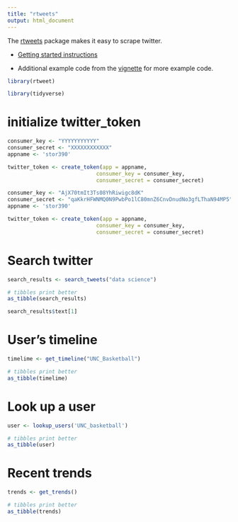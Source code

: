 ```yaml
---
title: "rtweets"
output: html_document
---
```



The [rtweets](https://github.com/mkearney/rtweet) package makes it easy to scrape twitter.

- [Getting started instructions](https://mkearney.github.io/rtweet/articles/auth.html)

- Additional example code from the [vignette](https://cran.r-project.org/web/packages/rtweet/vignettes/intro.html) for more example code.


```r
library(rtweet)

library(tidyverse)
```



# **initialize twitter_token**

```r
consumer_key <- "YYYYYYYYYYY"
consumer_secret <- "XXXXXXXXXXXX"
appname <- 'stor390'

twitter_token <- create_token(app = appname,
                            consumer_key = consumer_key,
                            consumer_secret = consumer_secret)

```


```r
consumer_key <- "AjX70tmIt3Ts08YhRiwigc8dK"
consumer_secret <- "qaKkrHFWNMQ0N9PwbPo1lC80mnZ6CnvDnudNo3gfLThaN94MP5"
appname <- 'stor390'

twitter_token <- create_token(app = appname,
                            consumer_key = consumer_key,
                            consumer_secret = consumer_secret)
```
# **Search twitter**

```r
search_results <- search_tweets("data science")
```

```r
# tibbles print better
as_tibble(search_results)
```


```r
search_results$text[1]
```

# **User's timeline**

```r
timelime <- get_timeline("UNC_Basketball")
```

```r
# tibbles print better
as_tibble(timelime)
```


# **Look up a user**

```r
user <- lookup_users('UNC_basketball')
```

```r
# tibbles print better
as_tibble(user)
```

# **Recent trends**

```r
trends <- get_trends()
```

```r
# tibbles print better
as_tibble(trends)
```






